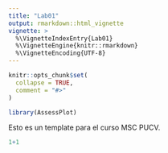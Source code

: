 ```yaml
---
title: "Lab01"
output: rmarkdown::html_vignette
vignette: >
  %\VignetteIndexEntry{Lab01}
  %\VignetteEngine{knitr::rmarkdown}
  %\VignetteEncoding{UTF-8}
---
```


```r
knitr::opts_chunk$set(
  collapse = TRUE,
  comment = "#>"
)
```

```r
library(AssessPlot)
```

Esto es un template para el curso MSC PUCV.

```r
1+1
```

